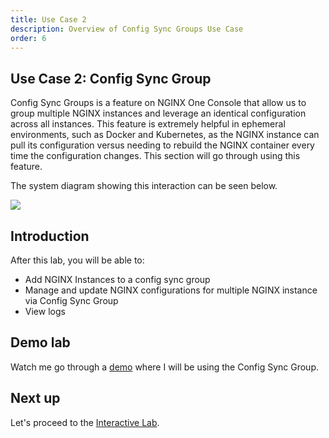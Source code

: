 ```yaml
---
title: Use Case 2
description: Overview of Config Sync Groups Use Case
order: 6
---
```


## Use Case 2: Config Sync Group

Config Sync Groups is a feature on NGINX One Console that allow us to group multiple NGINX instances and leverage an
identical configuration across all instances. This feature is extremely helpful in ephemeral environments, such as
Docker and Kubernetes, as the NGINX instance can pull its configuration versus needing to rebuild the NGINX container
every time the configuration changes. This section will go through using this feature.

The system diagram showing this interaction can be seen below.

![](media/upskill/presentation-5.png)

## Introduction

After this lab, you will be able to:

- Add NGINX Instances to a config sync group
- Manage and update NGINX configurations for multiple NGINX instance via Config Sync Group
- View logs

## Demo lab

Watch me go through a [demo](nginx-one-10.mdx) where I will be using the Config Sync Group.

## Next up

Let's proceed to the [Interactive Lab](nginx-one-7.mdx).
